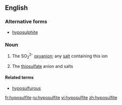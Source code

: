 ==English==

===Alternative forms===
* [[hyposulphite]]

===Noun===
{{wikipedia}}
{{en-noun}}

# {{label|en|inorganic chemistry}} The SO<sub>2</sub><sup>2-</sup> [[oxyanion]]; any [[salt]] containing this ion
# {{label|en|inorganic compound}} The [[thiosulfate]] anion and salts

====Related terms====
* [[hyposulfurous]]

[[fr:hyposulfite]]
[[ru:hyposulfite]]
[[vi:hyposulfite]]
[[zh:hyposulfite]]